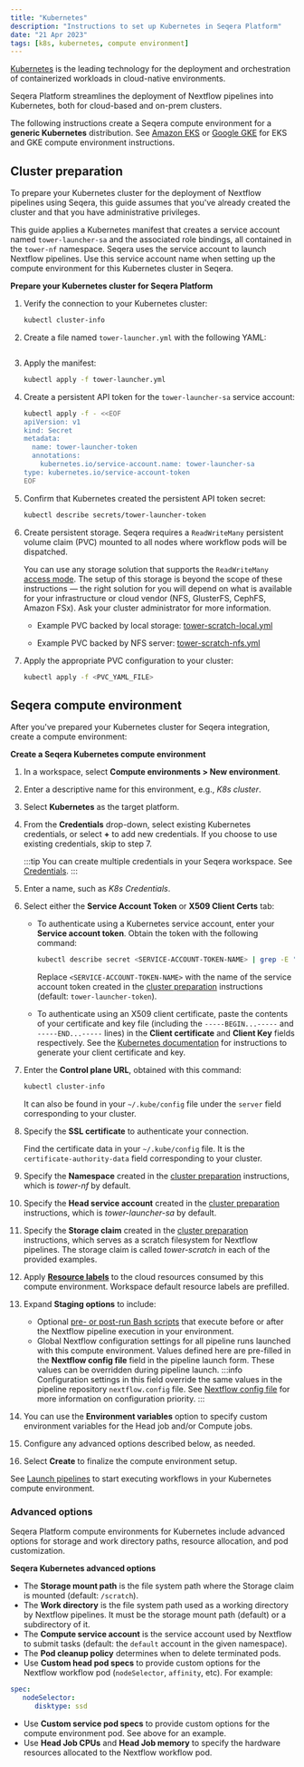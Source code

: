 ```yaml
---
title: "Kubernetes"
description: "Instructions to set up Kubernetes in Seqera Platform"
date: "21 Apr 2023"
tags: [k8s, kubernetes, compute environment]
---
```


[Kubernetes](https://kubernetes.io/) is the leading technology for the deployment and orchestration of containerized workloads in cloud-native environments.

Seqera Platform streamlines the deployment of Nextflow pipelines into Kubernetes, both for cloud-based and on-prem clusters.

The following instructions create a Seqera compute environment for a **generic Kubernetes** distribution. See [Amazon EKS](./eks.mdx) or [Google GKE](./gke.mdx) for EKS and GKE compute environment instructions.

## Cluster preparation

To prepare your Kubernetes cluster for the deployment of Nextflow pipelines using Seqera, this guide assumes that you've already created the cluster and that you have administrative privileges.

This guide applies a Kubernetes manifest that creates a service account named `tower-launcher-sa` and the associated role bindings, all contained in the `tower-nf` namespace. Seqera uses the service account to launch Nextflow pipelines. Use this service account name when setting up the compute environment for this Kubernetes cluster in Seqera.

**Prepare your Kubernetes cluster for Seqera Platform**

1. Verify the connection to your Kubernetes cluster:

   ```bash
   kubectl cluster-info
   ```

1. Create a file named `tower-launcher.yml` with the following YAML:

    ```yaml file=../_templates/k8s/tower-launcher.yml showLineNumbers
    ```

1. Apply the manifest:

    ```bash
    kubectl apply -f tower-launcher.yml
    ```

1. Create a persistent API token for the `tower-launcher-sa` service account:

    ```bash
    kubectl apply -f - <<EOF
    apiVersion: v1
    kind: Secret
    metadata:
      name: tower-launcher-token
      annotations:
        kubernetes.io/service-account.name: tower-launcher-sa
    type: kubernetes.io/service-account-token
    EOF
    ```

1. Confirm that Kubernetes created the persistent API token secret:

    ```bash
    kubectl describe secrets/tower-launcher-token
    ```

1. Create persistent storage. Seqera requires a `ReadWriteMany` persistent volume claim (PVC) mounted to all nodes where workflow pods will be dispatched.

   You can use any storage solution that supports the `ReadWriteMany` [access mode](https://kubernetes.io/docs/concepts/storage/persistent-volumes/#access-modes). The setup of this storage is beyond the scope of these instructions — the right solution for you will depend on what is available for your infrastructure or cloud vendor (NFS, GlusterFS, CephFS, Amazon FSx). Ask your cluster administrator for more information.

   - Example PVC backed by local storage: [tower-scratch-local.yml](../_templates/k8s/tower-scratch-local.yml)

   - Example PVC backed by NFS server: [tower-scratch-nfs.yml](../_templates/k8s/tower-scratch-nfs.yml)

1. Apply the appropriate PVC configuration to your cluster:

   ```bash
   kubectl apply -f <PVC_YAML_FILE>
   ```

## Seqera compute environment

After you've prepared your Kubernetes cluster for Seqera integration, create a compute environment:

**Create a Seqera Kubernetes compute environment**

1. In a workspace, select **Compute environments > New environment**.
1. Enter a descriptive name for this environment, e.g., _K8s cluster_.
1. Select **Kubernetes** as the target platform.
1. From the **Credentials** drop-down, select existing Kubernetes credentials, or select **+** to add new credentials. If you choose to use existing credentials, skip to step 7.

    :::tip
    You can create multiple credentials in your Seqera workspace. See [Credentials](../credentials/overview.mdx).
    :::

1. Enter a name, such as _K8s Credentials_.
1. Select either the **Service Account Token** or **X509 Client Certs** tab:

    - To authenticate using a Kubernetes service account, enter your **Service account token**. Obtain the token with the following command:

        ```bash
        kubectl describe secret <SERVICE-ACCOUNT-TOKEN-NAME> | grep -E '^token' | cut -f2 -d':' | tr -d '\t '
        ```

        Replace `<SERVICE-ACCOUNT-TOKEN-NAME>` with the name of the service account token created in the [cluster preparation](#cluster-preparation) instructions (default: `tower-launcher-token`).

    - To authenticate using an X509 client certificate, paste the contents of your certificate and key file (including the `-----BEGIN...-----` and `-----END...-----` lines) in the **Client certificate** and **Client Key** fields respectively. See the [Kubernetes documentation](https://kubernetes.io/docs/tasks/administer-cluster/certificates/) for instructions to generate your client certificate and key.

1. Enter the **Control plane URL**, obtained with this command:

    ```bash
    kubectl cluster-info
    ```

    It can also be found in your `~/.kube/config` file under the `server` field corresponding to your cluster.

1. Specify the **SSL certificate** to authenticate your connection.

    Find the certificate data in your `~/.kube/config` file. It is the `certificate-authority-data` field corresponding to your cluster.

1. Specify the **Namespace** created in the [cluster preparation](#cluster-preparation) instructions, which is _tower-nf_ by default.
1. Specify the **Head service account** created in the [cluster preparation](#cluster-preparation) instructions, which is _tower-launcher-sa_ by default.
1. Specify the **Storage claim** created in the [cluster preparation](#cluster-preparation) instructions, which serves as a scratch filesystem for Nextflow pipelines. The storage claim is called _tower-scratch_ in each of the provided examples.
1. Apply [**Resource labels**](../resource-labels/overview.mdx) to the cloud resources consumed by this compute environment. Workspace default resource labels are prefilled.
1. Expand **Staging options** to include:
    - Optional [pre- or post-run Bash scripts](../launch/advanced.mdx#pre--post-run-scripts) that execute before or after the Nextflow pipeline execution in your environment.
    - Global Nextflow configuration settings for all pipeline runs launched with this compute environment. Values defined here are pre-filled in the **Nextflow config file** field in the pipeline launch form. These values can be overridden during pipeline launch. 
    :::info
    Configuration settings in this field override the same values in the pipeline repository `nextflow.config` file. See [Nextflow config file](../launch/advanced.mdx#nextflow-config-file) for more information on configuration priority. 
    :::
1. You can use the **Environment variables** option to specify custom environment variables for the Head job and/or Compute jobs.
1. Configure any advanced options described below, as needed.
1. Select **Create** to finalize the compute environment setup.

See [Launch pipelines](../launch/launchpad.mdx) to start executing workflows in your Kubernetes compute environment.

### Advanced options

Seqera Platform compute environments for Kubernetes include advanced options for storage and work directory paths, resource allocation, and pod customization.

**Seqera Kubernetes advanced options**

- The **Storage mount path** is the file system path where the Storage claim is mounted (default: `/scratch`).
- The **Work directory** is the file system path used as a working directory by Nextflow pipelines. It must be the storage mount path (default) or a subdirectory of it.
- The **Compute service account** is the service account used by Nextflow to submit tasks (default: the `default` account in the given namespace).
- The **Pod cleanup policy** determines when to delete terminated pods.
- Use **Custom head pod specs** to provide custom options for the Nextflow workflow pod (`nodeSelector`, `affinity`, etc). For example:

```yaml
spec:
   nodeSelector:
      disktype: ssd
```

- Use **Custom service pod specs** to provide custom options for the compute environment pod. See above for an example.
- Use **Head Job CPUs** and **Head Job memory** to specify the hardware resources allocated to the Nextflow workflow pod.

